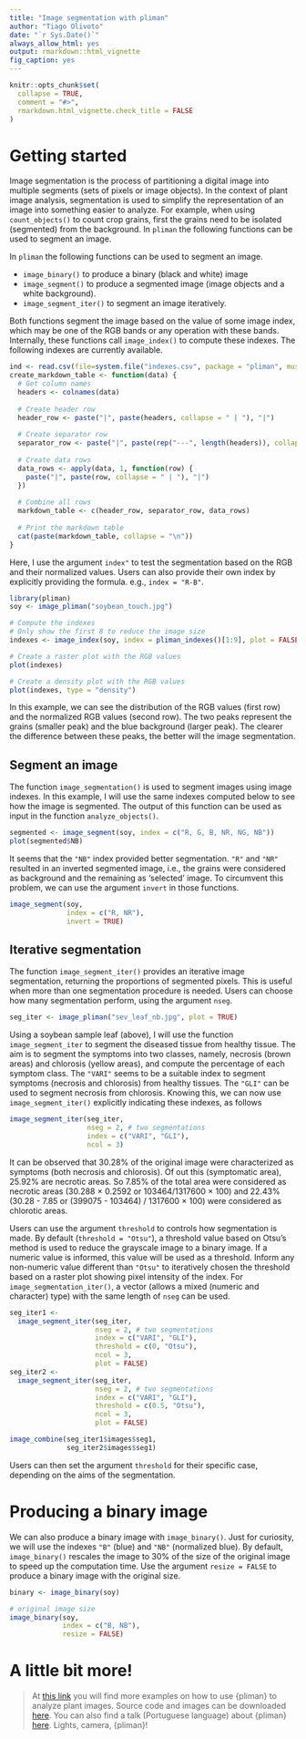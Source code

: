 ```yaml
---
title: "Image segmentation with pliman"
author: "Tiago Olivoto"
date: "`r Sys.Date()`"
always_allow_html: yes
output: rmarkdown::html_vignette
fig_caption: yes
---
```


```r
knitr::opts_chunk$set(
  collapse = TRUE,
  comment = "#>",
  rmarkdown.html_vignette.check_title = FALSE
)
```

# Getting started
Image segmentation is the process of partitioning a digital image into multiple segments (sets of pixels or image objects). In the context of plant image analysis, segmentation is used to simplify the representation of an image into something easier to analyze. For example, when using `count_objects()` to count crop grains, first the grains need to be isolated (segmented) from the background. In `pliman` the following functions can be used to segment an image.

In `pliman` the following functions can be used to segment an image.

* `image_binary()` to produce a binary (black and white) image
* `image_segment()` to produce a segmented image (image objects and a white background).
* `image_segment_iter()` to segment an image iteratively.

Both functions segment the image based on the value of some image index, which may be one of the RGB bands or any operation with these bands. Internally, these functions call `image_index()` to compute these indexes. The following indexes are currently available.

```r
ind <- read.csv(file=system.file("indexes.csv", package = "pliman", mustWork = TRUE), header = T, sep = ";")
create_markdown_table <- function(data) {
  # Get column names
  headers <- colnames(data)
  
  # Create header row
  header_row <- paste("|", paste(headers, collapse = " | "), "|")
  
  # Create separator row
  separator_row <- paste("|", paste(rep("---", length(headers)), collapse = " | "), "|")
  
  # Create data rows
  data_rows <- apply(data, 1, function(row) {
    paste("|", paste(row, collapse = " | "), "|")
  })
  
  # Combine all rows
  markdown_table <- c(header_row, separator_row, data_rows)
  
  # Print the markdown table
  cat(paste(markdown_table, collapse = "\n"))
}

```


Here, I use the argument `index"` to test the segmentation based on the RGB and their normalized values. Users can also provide their own index by explicitly providing the formula. e.g., `index = "R-B"`.

```r
library(pliman)
soy <- image_pliman("soybean_touch.jpg")

```

```r
# Compute the indexes
# Only show the first 8 to reduce the image size
indexes <- image_index(soy, index = pliman_indexes()[1:9], plot = FALSE)

# Create a raster plot with the RGB values
plot(indexes)

# Create a density plot with the RGB values
plot(indexes, type = "density")
```

In this example, we can see the distribution of the RGB values (first row) and the normalized RGB values (second row). The two peaks represent the grains (smaller peak) and the blue background (larger peak). The clearer the difference between these peaks, the better will the image segmentation.

## Segment an image

The function `image_segmentation()` is used to segment images using image indexes. In this example, I will use the same indexes computed below to see how the image is segmented. The output of this function can be used as input in the function `analyze_objects()`.

```r
segmented <- image_segment(soy, index = c("R, G, B, NR, NG, NB"))
plot(segmented$NB)
```

It seems that the `"NB"` index provided better segmentation. `"R"` and `"NR"` resulted in an inverted segmented image, i.e., the grains were considered as background and the remaining as 'selected' image. To circumvent this problem, we can use the argument `invert` in those functions.

```r
image_segment(soy,
              index = c("R, NR"),
              invert = TRUE)

```


## Iterative segmentation

The function `image_segment_iter()` provides an iterative image segmentation, returning the proportions of segmented pixels. This is useful when more than one segmentation procedure is needed. Users can choose how many segmentation perform, using the argument `nseg`.

```r
seg_iter <- image_pliman("sev_leaf_nb.jpg", plot = TRUE)

```

Using a soybean sample leaf (above), I will use the function `image_segment_iter` to segment the diseased tissue from healthy tissue. The aim is to segment the symptoms into two classes, namely, necrosis (brown areas) and chlorosis (yellow areas), and compute the percentage of each symptom class. The `"VARI"` seems to be a suitable index to segment symptoms (necrosis and chlorosis) from healthy tissues. The `"GLI"` can be used to segment necrosis from chlorosis. Knowing this, we can now use `image_segment_iter()` explicitly indicating these indexes, as follows

```r

image_segment_iter(seg_iter,
                   nseg = 2, # two segmentations
                   index = c("VARI", "GLI"),
                   ncol = 3)
```

It can be observed that 30.28% of the original image were characterized as symptoms (both necrosis and chlorosis). Of out this (symptomatic area), 25.92% are necrotic areas. So 7.85% of the total area were considered as necrotic areas (30.288 $\times$ 0.2592 or 103464/1317600 $\times$ 100) and 22.43% (30.28 - 7.85 or (399075 - 103464) / 1317600 $\times$ 100) were considered as chlorotic areas.

Users can use the argument `threshold` to controls how segmentation is made. By default (`threshold = "Otsu"`), a threshold value based on Otsu's method is used to reduce the grayscale image to a binary image.   If a numeric value is informed, this value will be used as a threshold. Inform any non-numeric value different than `"Otsu"` to iteratively chosen the threshold based on a raster plot showing pixel intensity of the index. For `image_segmentation_iter()`, a vector (allows a mixed (numeric and character) type) with the same length of `nseg` can be used.

```r
seg_iter1 <-
  image_segment_iter(seg_iter,
                     nseg = 2, # two segmentations
                     index = c("VARI", "GLI"),
                     threshold = c(0, "Otsu"),
                     ncol = 3,
                     plot = FALSE)
seg_iter2 <-
  image_segment_iter(seg_iter,
                     nseg = 2, # two segmentations
                     index = c("VARI", "GLI"),
                     threshold = c(0.5, "Otsu"),
                     ncol = 3,
                     plot = FALSE)

image_combine(seg_iter1$images$seg1,
              seg_iter2$images$seg1)
```

Users can then set the argument `threshold` for their specific case, depending on the aims of the segmentation.


# Producing a binary image

We can also produce a binary image with `image_binary()`. Just for curiosity, we will use the indexes `"B"` (blue) and `"NB"` (normalized blue). By default, `image_binary()` rescales the image to 30% of the size of the original image to speed up the computation time. Use the argument `resize = FALSE` to produce a binary image with the original size.

```r
binary <- image_binary(soy)

# original image size
image_binary(soy,
             index = c("B, NB"),
             resize = FALSE)
```



# <i class="fas fa-scroll"></i> A little bit more!

<!-- inicio font awesome -->
<script src="https://kit.fontawesome.com/1f72d6921a.js" crossorigin="anonymous"></script>

> At [this link](https://tiagoolivoto.github.io/paper_pliman/code.html) you will find more examples on how to use {pliman} to analyze plant images. Source code and images can be downloaded [here](https://github.com/TiagoOlivoto/paper_pliman/archive/refs/heads/master.zip). You can also find a talk (Portuguese language) about {pliman} [here](https://www.youtube.com/watch?v=ElvUVlPocgA). <i class="far fa-lightbulb"></i>Lights, <i class="fas fa-camera"></i>camera, {pliman}!

